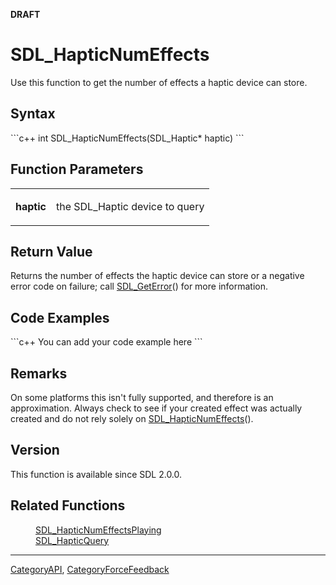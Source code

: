 <span color="red">'''DRAFT'''</span>

= SDL_HapticNumEffects =
Use this function to get the number of effects a haptic device can store.


== Syntax ==
```c++
int SDL_HapticNumEffects(SDL_Haptic* haptic)
```

== Function Parameters ==
{|
|'''haptic'''
|the SDL_Haptic device to query
|}

== Return Value ==
Returns the number of effects the haptic device can store or a negative error code on failure; call [[SDL_GetError]]() for more information.

== Code Examples ==
```c++
You can add your code example here
```

== Remarks ==
On some platforms this isn't fully supported, and therefore is an approximation.  Always check to see if your created effect was actually created and do not rely solely on [[SDL_HapticNumEffects]]().

<!-- <span style="color: green;">Is it important to specify ''how'' to check to see if your effect was created or is listing the query function below sufficient?</span> -->

== Version ==
This function is available since SDL 2.0.0.

== Related Functions ==
:[[SDL_HapticNumEffectsPlaying]]
:[[SDL_HapticQuery]]

----
[[CategoryAPI]], [[CategoryForceFeedback]]
